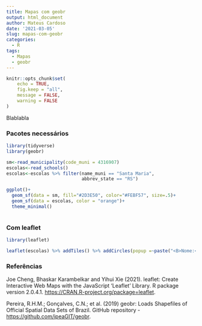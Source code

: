 ```yaml
---
title: Mapas com geobr
output: html_document
author: Mateus Cardoso
date: '2021-03-05'
slug: mapas-com-geobr
categories:
  - R
tags:
  - Mapas
  - geobr
---
```


```r
knitr::opts_chunk$set(
	echo = TRUE,
	fig.keep = "all",
	message = FALSE,
	warning = FALSE
)
```

Blablabla

### Pacotes necessários

```r
library(tidyverse)
library(geobr)

sm<-read_municipality(code_muni = 4316907)
escolas<-read_schools()
escolas<-escolas %>% filter(name_muni == "Santa Maria",
                            abbrev_state == "RS")

```


```r
ggplot()+
  geom_sf(data = sm, fill="#2D3E50", color="#FEBF57", size=.5)+
  geom_sf(data = escolas, color = "orange")+
  theme_minimal()
 
```


### Com leaflet

```r
library(leaflet)

leaflet(escolas) %>% addTiles() %>% addCircles(popup =~paste("<B>Nome:</B> ", name_school, "<br>", "<B>Dependência Administrativa:</B> ", admin_category, "<br>"), label = ~name_school, opacity = 1, weight = 8)


```


### Referências

Joe Cheng, Bhaskar Karambelkar and Yihui Xie (2021). leaflet: Create Interactive Web Maps with the JavaScript 'Leaflet' Library. R package version 2.0.4.1. <https://CRAN.R-project.org/package=leaflet>.

Pereira, R.H.M.; Gonçalves, C.N.; et al. (2019) geobr: Loads Shapefiles of Official Spatial Data Sets of Brazil. GitHub repository - <https://github.com/ipeaGIT/geobr>.








